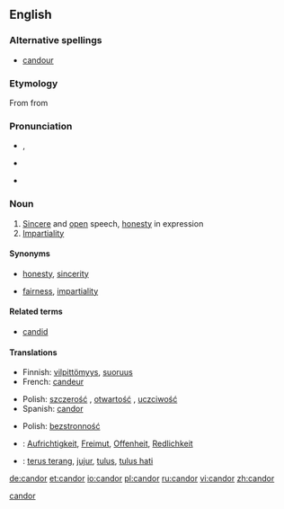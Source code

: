 {{see|candour}}<!--If you edit this entry, please also edit [[candour]] to ensure these two entries remain synchronized.-->[[Category:Synchronized entries|candor]]
{{was wotd|2008|March|12}}
==English==

===Alternative spellings===
* {{qualifier|mostly UK}} [[candour]]

===Etymology===
From {{etyl|la}} {{term|candor||brightness, whiteness|lang=la}} from {{term|candeo|candeō|I shine|lang=la}}

===Pronunciation===
* {{a|RP}} {{IPA|/ˈkæn.də/}}, {{SAMPA|/"k{n.d@/}}
* {{a|US}} {{IPA|/ˈkæn.dɚ/}}
* {{audio|en-us-candor.ogg|Audio (US)}}

===Noun===
{{en-noun|-}}

# [[Sincere]] and [[open]] speech, [[honesty]] in expression
# [[impartiality|Impartiality]]

====Synonyms====
* {{sense|sincere and open speech}} [[honesty]], [[sincerity]]
* {{sense|impartiality}} [[fairness]], [[impartiality]]

====Related terms====
* [[candid]]

====Translations====
{{trans-top|sincere and open speech, honesty in expression}}
* Finnish: [[vilpittömyys]], [[suoruus]]
* French: [[candeur]] {{f}}
{{trans-mid}}
* Polish: [[szczerość]] {{f}}, [[otwartość]] {{f}}, [[uczciwość]] {{f}}
* Spanish: [[#Spanish|candor]]
{{trans-bottom}}

{{trans-top|impartiality}}
{{trans-mid}}
* Polish: [[bezstronność]] {{f}}
{{trans-bottom}}

{{checktrans-top}}
*{{ttbc|German}}: [[Aufrichtigkeit]], [[Freimut]], [[Offenheit]], [[Redlichkeit]]
{{trans-mid}}
*{{ttbc|Indonesian}}: [[terus terang]], [[jujur]], [[tulus]], [[tulus hati]]
{{trans-bottom}}

[[de:candor]]
[[et:candor]]
[[io:candor]]
[[pl:candor]]
[[ru:candor]]
[[vi:candor]]
[[zh:candor]]